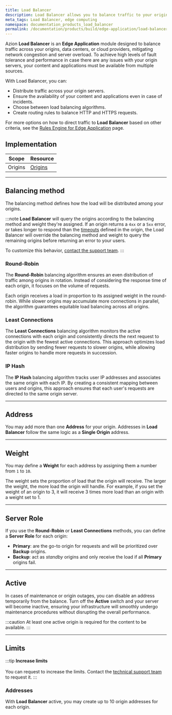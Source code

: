 ```yaml
---
title: Load Balancer
description: Load Balancer allows you to balance traffic to your origin data centers or cloud providers to avoid network congestion and overloading your servers.
meta_tags: Load Balancer, edge computing
namespace: documentation_products_load_balancer
permalink: /documentation/products/build/edge-application/load-balancer/
---
```


Azion **Load Balancer** is an **Edge Application** module designed to balance traffic across your origins, data centers, or cloud providers, mitigating network congestion and server overload. To achieve high levels of fault tolerance and performance in case there are any issues with your origin servers, your content and applications must be available from multiple sources.

With Load Balancer, you can:

- Distribute traffic across your origin servers.
- Ensure the availability of your content and applications even in case of incidents.
- Choose between load balancing algorithms.
- Create routing rules to balance HTTP and HTTPS requests.

For more options on how to direct traffic to **Load Balancer** based on other criteria, see the [Rules Engine for Edge Application](/en/documentation/products/build/edge-application/rules-engine/) page.

## Implementation

| Scope | Resource |
| --- | --- |
| Origins | [Origins](/en/documentation/products/build/edge-application/origins/) |

---

## Balancing method

The balancing method defines how the load will be distributed among your origins.

:::note
**Load Balancer** will query the origins according to the balancing method and weight they're assigned. If an origin returns a `4xx` or a `5xx` error, or takes longer to respond than the [timeouts](/en/documentation/products/build/edge-application/origins/#timeouts) defined in the origin, the Load Balancer will override the balancing method and weight to query the remaining origins before returning an error to your users.

To customize this behavior, [contact the support team](https://tickets.azion.com/en/support/login).
:::

### Round-Robin

The **Round-Robin** balancing algorithm ensures an even distribution of traffic among origins in rotation. Instead of considering the response time of each origin, it focuses on the volume of requests.

Each origin receives a load in proportion to its assigned weight in the round-robin. While slower origins may accumulate more connections in parallel, the algorithm guarantees equitable load balancing across all origins.

### Least Connections

The **Least Connections** balancing algorithm monitors the active connections with each origin and consistently directs the next request to the origin with the fewest active connections. This approach optimizes load distribution by sending fewer requests to slower origins, while allowing faster origins to handle more requests in succession.

### IP Hash

The **IP Hash** balancing algorithm tracks user IP addresses and associates the same origin with each IP. By creating a consistent mapping between users and origins, this approach ensures that each user's requests are directed to the same origin server.

---

## Address

You may add more than one **Address** for your origin. Addresses in **Load Balancer** follow the same logic as a **Single Origin** address.

<LinkButton link="/en/documentation/products/build/edge-application/origins/#address" label="Learn more about origin addresses" />

---

## Weight

You may define a **Weight** for each address by assigning them a number from `1` to `10`.

The weight sets the proportion of load that the origin will receive. The larger the weight, the more load the origin will handle. For example, if you set the weight of an origin to 3, it will receive 3 times more load than an origin with a weight set to 1.

---

## Server Role

If you use the **Round-Robin** or **Least Connections** methods, you can define a **Server Role** for each origin:

- **Primary**: are the go-to origin for requests and will be prioritized over **Backup** origins.
- **Backup**: act as *standby* origins and only receive the load if all **Primary** origins fail.

---

## Active

In cases of maintenance or origin outages, you can disable an address temporarily from the balance. Turn off the **Active** switch and your server will become inactive, ensuring your infrastructure will smoothly undergo maintenance procedures without disrupting the overall performance.

:::caution
At least one active origin is required for the content to be available.
:::

---

## Limits

:::tip
**Increase limits** <br></br>
You can request to increase the limits. Contact the [technical support team](/en/documentation/services/support/) to request it.
:::

### Addresses

With **Load Balancer** active, you may create up to 10 origin addresses for each origin.




